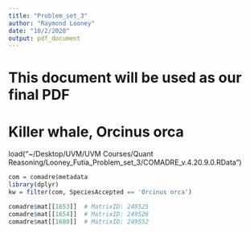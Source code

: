 ```yaml
---
title: "Problem_set_3"
author: "Raymond Looney"
date: "10/2/2020"
output: pdf_document
---
```


# This document will be used as our final PDF

# Killer whale, Orcinus orca

load("~/Desktop/UVM/UVM Courses/Quant Reasoning/Looney_Futia_Problem_set_3/COMADRE_v.4.20.9.0.RData")

```r
com = comadre$metadata
library(dplyr)
kw = filter(com, SpeciesAccepted == 'Orcinus orca')

comadre$mat[[1653]]  # MatrixID: 249525
comadre$mat[[1654]]  # MatrixID: 249526
comadre$mat[[1680]]  # MatrixID: 249552


```




